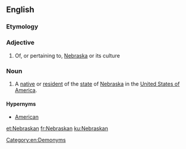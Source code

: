 ==English==

===Etymology===
{{suffix|Nebraska|an|lang=en}}

===Adjective===
{{en-adj|-}}

# Of, or pertaining to, [[Nebraska]] or its culture

===Noun===
{{en-noun}}

# A [[native]] or [[resident]] of the [[state]] of [[Nebraska]] in the [[United States of America]].

====Hypernyms====
* [[American]]

[[Category:en:Demonyms]]

[[et:Nebraskan]]
[[fr:Nebraskan]]
[[ku:Nebraskan]]